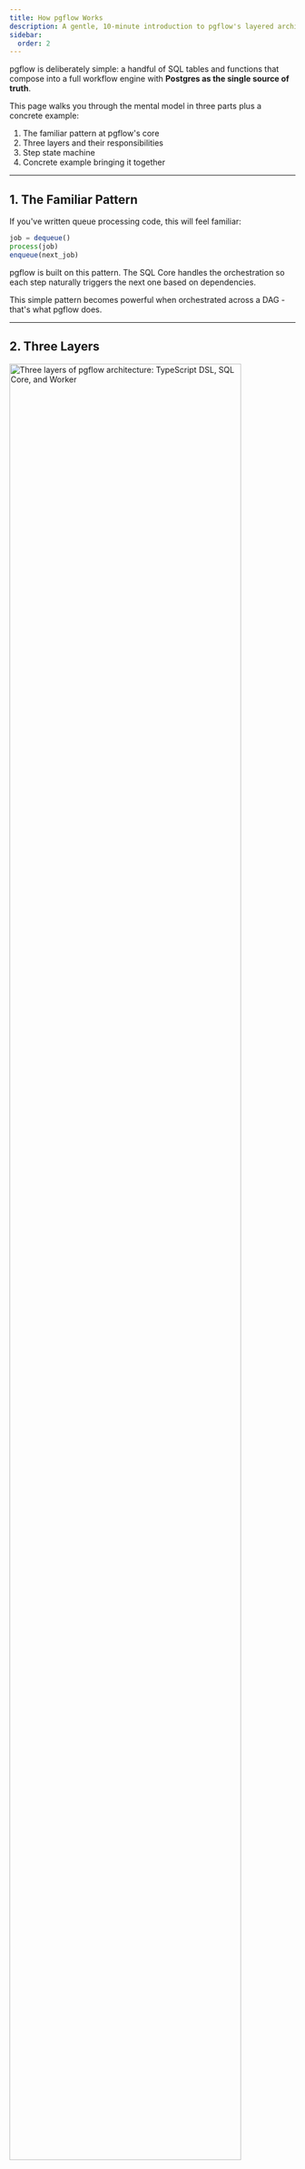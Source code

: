```yaml
---
title: How pgflow Works
description: A gentle, 10-minute introduction to pgflow's layered architecture, state model, and execution cycle
sidebar:
  order: 2
---
```



pgflow is deliberately simple: a handful of SQL tables and functions that compose into a full workflow engine with **Postgres as the single source of truth**.

This page walks you through the mental model in three parts plus a concrete example:

1. The familiar pattern at pgflow's core
2. Three layers and their responsibilities
3. Step state machine
4. Concrete example bringing it together

---

## 1. The Familiar Pattern

If you've written queue processing code, this will feel familiar:

```typescript
job = dequeue()
process(job)
enqueue(next_job)
```

pgflow is built on this pattern. The SQL Core handles the orchestration so each step naturally triggers the next one based on dependencies.

This simple pattern becomes powerful when orchestrated across a DAG - that's what pgflow does.

---

## 2. Three Layers

<img src="/diagrams/three-layers.svg" alt="Three layers of pgflow architecture: TypeScript DSL, SQL Core, and Worker" width="90%" />

| Layer | What it does | Lives where |
|-------|--------------|-------------|
| **TypeScript DSL** | Describe flow shape with type inference | Your repo |
| **SQL Core** | Owns all state and orchestration logic | Postgres tables and functions |
| **Worker** | Executes user code, reports results | Edge Function (or any runtime) |

Each layer has one job:

- **DSL**: Lets you define flows in TypeScript with full type safety
- **SQL Core**: Manages state transitions and determines what runs when
- **Worker**: Executes handlers and updates state

All state lives in Postgres tables, giving you ACID guarantees and full observability through SQL queries.

<Aside type="tip" title="Swap the Worker if you like">
Any process that can call the SQL Core functions works. Use Edge Functions, Lambda, or your own runtime - pgflow doesn't care.
</Aside>

---

## 3. Step State Machine

A workflow run finishes when every step reaches a terminal status. Each step follows this lifecycle:

```
created → started → completed
                  ↘ failed
```

- **created**: Dependencies not yet met
- **started**: Dependencies complete, now executing
- **completed/failed**: Finished

The SQL Core tracks these states and spawns tasks for steps whose dependencies are met. Workers execute the tasks and report back, advancing the state machine.

---

## 4. Concrete Example

Here's a simple two-step flow:

```typescript
type Input = { first: string; last: string };

new Flow<Input>({ slug: "greet_user" })
  .step(
    { slug: "full_name" },
    (input) => `${input.run.first} ${input.run.last}`
  )
  .step(
    { slug: "greeting", dependsOn: ["full_name"] },
    (input) => `Hello, ${input.full_name}!`
  );
```

The compiler generates migration SQL:

```sql
SELECT pgflow.create_flow('greet_user');
SELECT pgflow.add_step('greet_user', 'full_name');
SELECT pgflow.add_step('greet_user', 'greeting', ARRAY['full_name']);
```

When you start a run:
1. `full_name` step becomes `created` (no dependencies)
2. Worker picks it up, executes, marks `completed`
3. `greeting` step becomes ready (dependency met)
4. Worker executes it with `input.full_name` available
5. Run completes

All state transitions happen in Postgres. Query `pgflow.step_states` to see exactly where each step is.

---

## Recap

1. **Familiar pattern**: pgflow builds on the dequeue/process/enqueue pattern you already know
2. **Three layers**: DSL for authoring, SQL Core for orchestration, Worker for execution
3. **State machine**: Steps transition from created → started → completed/failed
4. **Everything in Postgres**: All state is queryable SQL, giving you complete observability

You now have the mental model needed for the rest of the docs.

